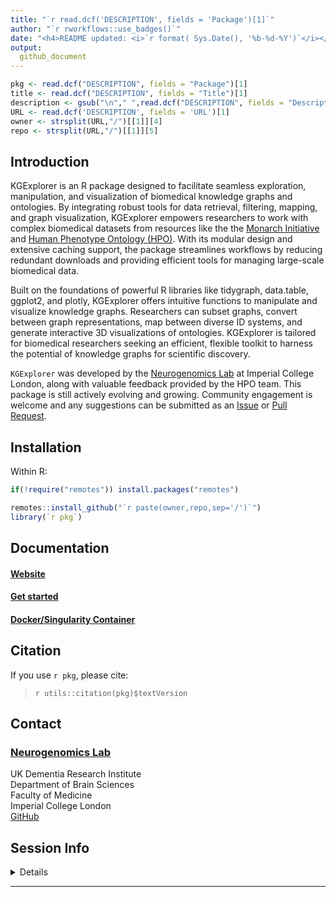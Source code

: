 ```yaml
---
title: "`r read.dcf('DESCRIPTION', fields = 'Package')[1]`"  
author: "`r rworkflows::use_badges()`" 
date: "<h4>README updated: <i>`r format( Sys.Date(), '%b-%d-%Y')`</i></h4>"
output:
  github_document
---
```


<!-- To modify Package/Title/Description/Authors fields, edit the DESCRIPTION file -->

```r
pkg <- read.dcf("DESCRIPTION", fields = "Package")[1]
title <- read.dcf("DESCRIPTION", fields = "Title")[1]
description <- gsub("\n"," ",read.dcf("DESCRIPTION", fields = "Description")[1])
URL <- read.dcf('DESCRIPTION', fields = 'URL')[1]
owner <- strsplit(URL,"/")[[1]][4]
repo <- strsplit(URL,"/")[[1]][5]
```

## Introduction

KGExplorer is an R package designed to facilitate seamless exploration,
manipulation, and visualization of biomedical knowledge graphs and ontologies.
By integrating robust tools for data retrieval, filtering, mapping, and graph
visualization, KGExplorer empowers researchers to work with complex biomedical
datasets from resources like the the
[Monarch Initiative](https://monarchinitiative.org) and
[Human Phenotype Ontology (HPO)](https://hpo.jax.org). With its modular design
and extensive caching support, the package streamlines workflows by reducing
redundant downloads and providing efficient tools for managing large-scale
biomedical data.

Built on the foundations of powerful R libraries like tidygraph, data.table,
ggplot2, and plotly, KGExplorer offers intuitive functions to manipulate and
visualize knowledge graphs. Researchers can subset graphs, convert between graph
representations, map between diverse ID systems, and generate interactive 3D
visualizations of ontologies. KGExplorer is tailored for biomedical researchers
seeking an efficient, flexible toolkit to harness the potential of knowledge
graphs for scientific discovery.

`KGExplorer` was developed by the [Neurogenomics
Lab](https://www.neurogenomics.co.uk/) at Imperial College London, along
with valuable feedback provided by the HPO team. This package is still
actively evolving and growing. Community engagement is welcome and any
suggestions can be submitted as an
[Issue](https://github.com/neurogenomics/KGExplorer/issues) or [Pull
Request](https://github.com/neurogenomics/KGExplorer/pulls).

## Installation 

Within R: 

```R
if(!require("remotes")) install.packages("remotes")

remotes::install_github("`r paste(owner,repo,sep='/')`")
library(`r pkg`)
```

## Documentation 

#### [Website](https://`r owner`.github.io/`r pkg`) 
#### [Get started](https://`r owner`.github.io/`r pkg`/articles/`r pkg`)
#### [Docker/Singularity Container](https://`r owner`.github.io/`r pkg`/articles/docker.html)

## Citation

If you use ``r pkg``, please cite: 

<!-- Modify this by editing the file: inst/CITATION  -->
> `r utils::citation(pkg)$textVersion`

## Contact

### [Neurogenomics Lab](https://www.neurogenomics.co.uk)   
UK Dementia Research Institute  
Department of Brain Sciences  
Faculty of Medicine  
Imperial College London  
[GitHub](https://github.com/neurogenomics)

## Session Info 

<details> 

```r
utils::sessionInfo()
```

</details>  
<hr>
